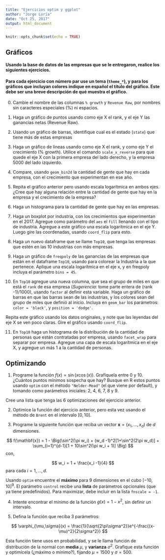 ```yaml
---
title: "Ejercicios optim y ggplot"
author: "Jorge Loría"
date: "Oct 25, 2017"
output: html_document
---
```


```r
knitr::opts_chunk$set(echo = TRUE)
```


## Gráficos

#### Usando la base de datos de las empresas que se le entregaron, realice los siguientes ejercicios. 

#### Para cada ejercicio con número par use un tema (`theme_*`), y para los gráficos que **incluyan** colores indique en español el título del gráfico. Este debe ser una breve descripción de qué muestra el gráfico.

0. Cambie el nombre de las columnas `% growth` y `Revenue Raw`, por nombres sin caracteres especiales (%) ni espacios.

1. Haga un gráfico de puntos usando como eje X el rank, y el eje Y las ganancias netas (Revenue Raw). 

2. Usando un gráfico de barras, identifique cual es el estado (`state`) que tiene más de estas empresas 

3. Haga un gráfico de lineas usando como eje X el rank, y como eje Y el crecimiento (% growth). Utilice el comando `scale_x_reverse` para que quede el eje X con la primera empresa del lado derecho, y la empresa 5000 del lado izquierdo. 

4. Compare, usando `geom_bin2d` la cantidad de gente que hay en cada empresa, con el crecimiento que experimentan en ese año. 

5. Repita el gráfico anterior pero usando escala logarítmica en ambos ejes. ¿Cree que hay alguna relación entre la cantidad de gente que hay en la empresa y el crecimiento de la empresa?

6. Haga un histograma para la cantidad de gente que hay en las empresas.

7. Haga un boxplot por industria, con los crecimientos que experimentan en el 2017. Agregue como parámetro del `aes` el `fill` llenando con el tipo de industria. Agregue a este gráfico una escala logarítmica en el eje Y. Luego gire las coordenadas, usando `coord_flip` para esto.

8. Haga un nuevo dataframe que se llame `Top10`, que tenga las empresas que estén en las 10 industrias con más empresas.

9. Haga un gráfico de `freqpoly` de las ganancias de las empresas que están en el dataframe `Top10`, usando para colorear la Industria a la que pertenece. Aplique una escala logarítmica en el eje x, y en freqpoly incluya el parámetro `bins = 45`.

10. En `Top10` agregue una nueva columna, que sea el grupo de miles en que está el `rank` de esa empresa (_Sugerencia_: tome parte entera de (rank -1)/1000), usando `factor` al definir esta variable. Haga un gráfico de barras en que las barras sean de las industrias, y los colores sean del grupo de miles que definió al inicio. Incluya en `geom_bar` los parámetros: `color = 'black'`, y `position = 'dodge'`.

Repita este gráfico usando los datos originales, y note que las leyendas del eje X se ven poco claras. Gire el gráfico usando `coord_flip`.

11. En `Top10` haga un histograma de la distribución de la cantidad de personas que están contratadas por empresa, usando `facet_wrap` para separar por empresa. Agregue una capa de escala logarítmica en el eje X, y agregue un más 1 a la cantidad de personas.


## Optimizando

1.  Programe la función $f(x) = \sin(x\cos(x))$. Grafíquela entre $0$ y $10$. ¿Cuántos puntos mínimos sospecha que hay?  Busque en R estos puntos usando `optim` con el método `"Nelder-Mead"` (el que viene por default), y tomando como parámetros iniciales: 2, 4, 6, 7, 8 y 9.

Cree una lista que tenga las 6 optimizaciones del ejercicio anterior. 

2. Optimice la función del ejercicio anterior, pero esta vez usando el método de `Brent` en el intervalo $[0,10]$.

3. Programe la siguiente función que reciba un vector $\mathbf{x}=(x_1,\dots,x_d)$ de $d$ dimensiones. 

$$
f(\mathbf{x}) = 1 - \Big(\sin^2(\pi w_i) + (w_d -1)^2[1+\sin^2(2\pi w_d)] + \sum_{i=1}^{d-1}[1 + 10\sin^2(\pi w_i + 1)] \Big)
$$
con,

$$
w_i = 1 + \frac{x_i -1}{4}
$$
para cada $i = 1, \dots, d$.

Usando `optim` encuentre el __máximo__ para $9$ dimensiones en el cubo $[-10,10]^9$.  El parámetro `control` recibe una **lista** de parámetros opcionales (que ya tiene predefinidos). Para maximizar, debe incluir en la lista `fnscale = -1`.

4. Intente encontrar el mínimo de la función $g(x) = 1-x^2$, sin definir un intervalo. 

5. Defina la función que reciba 3 parámetros:


$$
\varphi_{\mu,\sigma}(x) = \frac{1}{\sqrt{2\pi\sigma^2}}e^{-\frac{(x-\mu)^2}{2\sigma^2}}
$$


Esta función tiene usos en probabilidad, y se le llama función de distribución de la normal con **media** $\mu$, y **varianza** $\sigma^2$. Grafique esta función y optimícela (¿máximo o mínimo?), fijando $\mu = 1500$ y $\sigma = 500$.



